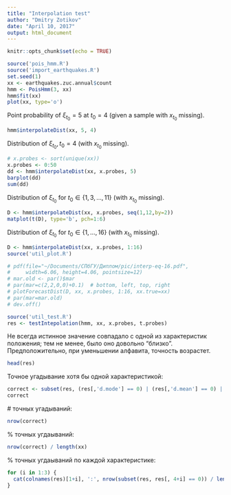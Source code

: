 ```yaml
---
title: "Interpolation test"
author: "Dmitry Zotikov"
date: "April 10, 2017"
output: html_document
---
```


```r
knitr::opts_chunk$set(echo = TRUE)
```

```r
source('pois_hmm.R')
source('import_earthquakes.R')
set.seed(1)
xx <- earthquakes.zuc.annual$count
hmm <- PoisHmm(3, xx)
hmm$fit(xx)
plot(xx, type='o')
```

Point probability of $\xi_{t_0} = 5$ at $t_0 = 4$ (given a sample with $x_{t_0}$ missing).

```r
hmm$interpolateDist(xx, 5, 4)
```

Distribution of $\xi_{t_0}, t_0 = 4$ (with $x_{t_0}$ missing).

```r
# x.probes <- sort(unique(xx))
x.probes <- 0:50
dd <- hmm$interpolateDist(xx, x.probes, 5)
barplot(dd)
sum(dd)
```

Distribution of $\xi_{t_0}$ for $t_0 \in \{1, 3, \dots, 11 \}$ (with $x_{t_0}$ missing).

```r
D <- hmm$interpolateDist(xx, x.probes, seq(1,12,by=2))
matplot(t(D), type='b', pch=1:6)
```

Distribution of $\xi_{t_0}$ for $t_0 \in \{1, \dots, 16 \}$ (with $x_{t_0}$ missing).

```r
D <- hmm$interpolateDist(xx, x.probes, 1:16)
source('util_plot.R')

# pdf(file="~/Documents/СПбГУ/Диплом/pic/interp-eq-16.pdf",
#     width=6.06, height=4.06, pointsize=12)
# mar.old <- par()$mar
# par(mar=c(2,2,0,0)+0.1)  # bottom, left, top, right
# plotForecastDist(D, xx, x.probes, 1:16, xx.true=xx)
# par(mar=mar.old)
# dev.off()
```

```r
source('util_test.R')
res <- testIntepolation(hmm, xx, x.probes, t.probes)
```

Не всегда истинное значение совпадало с одной из характеристик положения; тем не менее, было оно довольно "близко".  Предположительно, при уменьшении алфавита, точность возрастет.

```r
head(res)
```

Точное угадывание хотя бы одной характеристикой:

```r
correct <- subset(res, (res[,'d.mode'] == 0) | (res[,'d.mean'] == 0) | (res[,'d.median'] == 0))
correct
```

 # точных угадываний:

```r
nrow(correct)
```

% точных угдаываний:

```r
nrow(correct) / length(xx)
```

% точных угдаываний по каждой характеристике:

```r
for (i in 1:3) {
  cat(colnames(res)[1+i], ':', nrow(subset(res, res[, 4+i] == 0)) / length(xx), '\n')
}
```

